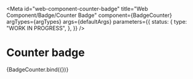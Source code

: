 <!-- @license CC0-1.0 -->


<Meta
  id="web-component-counter-badge"
  title="Web Component/Badge/Counter Badge"
  component={BadgeCounter}
  argTypes={argTypes}
  args={defaultArgs}
  parameters={{
    status: {
      type: "WORK IN PROGRESS",
    },
  }}
/>

# Counter badge

<Canvas>
  <Story name="Default" args={exampleArgs}>
    {BadgeCounter.bind({})}
  </Story>
</Canvas>

<ArgsTable story="Default" />
